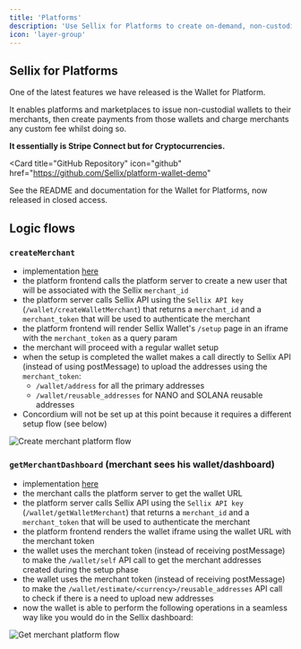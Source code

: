 ```yaml
---
title: 'Platforms'
description: 'Use Sellix for Platforms to create on-demand, non-custodial wallets for your users, create payments, and collect fees'
icon: 'layer-group'
---
```


## Sellix for Platforms

One of the latest features we have released is the Wallet for Platform.

It enables platforms and marketplaces to issue non-custodial wallets to their merchants, then create payments from those wallets and charge merchants any custom fee whilst doing so.

**It essentially is Stripe Connect but for Cryptocurrencies.**

<Card
  title="GitHub Repository"
  icon="github"
  href="https://github.com/Sellix/platform-wallet-demo"
>
  See the README and documentation for the Wallet for Platforms, now released in closed access.
</Card>

## Logic flows

### `createMerchant`
- implementation [here](https://github.com/Sellix/platform-wallet-demo/blob/main/server/index.js)
- the platform frontend calls the platform server to create a new user that will be associated with the Sellix `merchant_id`
- the platform server calls Sellix API using the `Sellix API key` (`/wallet/createWalletMerchant`) that returns a `merchant_id` and a `merchant_token` that will be used to authenticate the merchant
- the platform frontend will render Sellix Wallet's `/setup` page in an iframe with the `merchant_token` as a query param
- the merchant will proceed with a regular wallet setup
- when the setup is completed the wallet makes a call directly to Sellix API (instead of using postMessage) to upload the addresses using the `merchant_token`:
  - `/wallet/address` for all the primary addresses
  - `/wallet/reusable_addresses` for NANO and SOLANA reusable addresses
- Concordium will not be set up at this point because it requires a different setup flow (see below)

<img
  className="block"
  src="https://cdn.sellix.io/static/documentation/images/platforms/01.png"
  alt="Create merchant platform flow"
/>

### `getMerchantDashboard` (merchant sees his wallet/dashboard)
- implementation [here](https://github.com/Sellix/platform-wallet-demo/blob/main/server/index.js)
- the merchant calls the platform server to get the wallet URL
- the platform server calls Sellix API using the `Sellix API key` (`/wallet/getWalletMerchant`) that returns a `merchant_id` and a `merchant_token` that will be used to authenticate the merchant
- the platform frontend renders the wallet iframe using the wallet URL with the merchant token
- the wallet uses the merchant token (instead of receiving postMessage) to make the `/wallet/self` API call to get the merchant addresses created during the setup phase
- the wallet uses the merchant token (instead of receiving postMessage) to make the `/wallet/estimate/<currency>/reusable_addresses` API call to check if there is a need to upload new addresses
- now the wallet is able to perform the following operations in a seamless way like you would do in the Sellix dashboard:

<img
  className="block"
  src="https://cdn.sellix.io/static/documentation/images/platforms/02.png"
  alt="Get merchant platform flow"
/>
